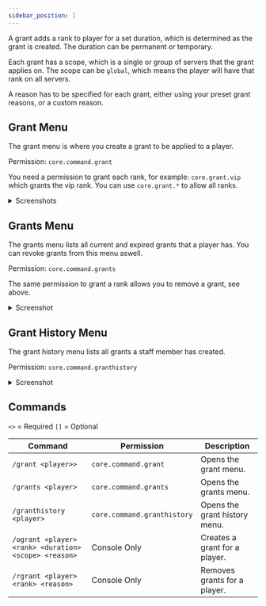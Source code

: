 ```yaml
---
sidebar_position: 1
---
```


A grant adds a rank to player for a set duration, which is determined as the grant is created. The duration can be permanent or temporary.

Each grant has a scope, which is a single or group of servers that the grant applies on. The scope can be `global`, which means the player will have that rank on all servers.

A reason has to be specified for each grant, either using your preset grant reasons, or a custom reason.

## Grant Menu

The grant menu is where you create a grant to be applied to a player.

Permission: `core.command.grant`

You need a permission to grant each rank, for example: `core.grant.vip` which grants the vip rank. You can use `core.grant.*` to allow all ranks.

<details>
<summary>Screenshots</summary>

![Rank](./assets/grant-menu/rank.png)

![Scope](./assets/grant-menu/scopes.png)

![Duration](./assets/grant-menu/duration.png)

![Reason](./assets/grant-menu/reason.png)

![Confirm](./assets/grant-menu/confirm.png)
</details>

## Grants Menu

The grants menu lists all current and expired grants that a player has. You can revoke grants from this menu aswell.

Permission: `core.command.grants`

The same permission to grant a rank allows you to remove a grant, see above.

<details>
<summary>Screenshot</summary>

![Menu](./assets/grants-menu.png)
</details>

## Grant History Menu

The grant history menu lists all grants a staff member has created.

Permission: `core.command.granthistory`

<details>
<summary>Screenshot</summary>

![Menu](./assets/granthistory-menu.png)
</details>

## Commands

`<>` = Required `[]` = Optional

Command                                               | Permission                  | Description
----------------------------------------------------- | --------------------------- | -----------------------------
`/grant <player>>`                                    | `core.command.grant`        | Opens the grant menu.
`/grants <player>`                                    | `core.command.grants`       | Opens the grants menu.
`/granthistory <player>`                              | `core.command.granthistory` | Opens the grant history menu.
`/ogrant <player> <rank> <duration> <scope> <reason>` | Console Only                | Creates a grant for a player.
`/rgrant <player> <rank> <reason>`                    | Console Only                | Removes grants for a player.
